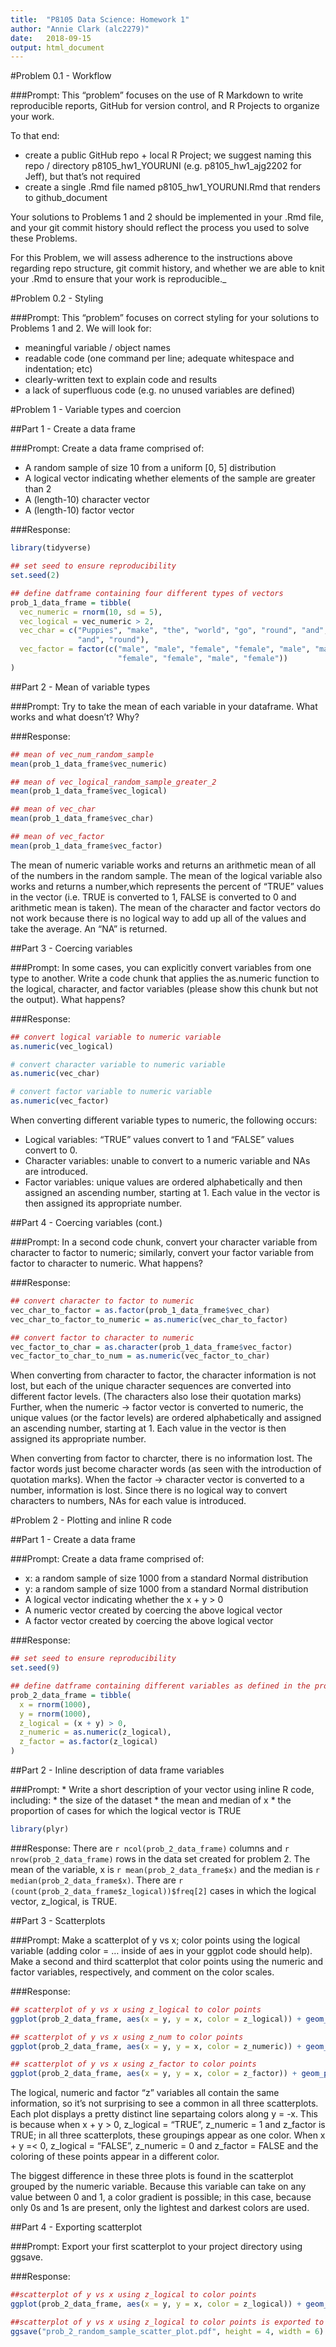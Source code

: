 ```yaml
---
title:  "P8105 Data Science: Homework 1"
author: "Annie Clark (alc2279)"
date:   2018-09-15
output: html_document
---
```


#Problem 0.1 - Workflow

###Prompt:
This “problem” focuses on the use of R Markdown to write reproducible reports,
GitHub for version control, and R Projects to organize your work.

To that end:

* create a public GitHub repo + local R Project; we suggest naming this 
repo / directory p8105_hw1_YOURUNI (e.g.  p8105_hw1_ajg2202 for Jeff), but that’s
not required
* create a single .Rmd file named p8105_hw1_YOURUNI.Rmd that renders to 
github_document

Your solutions to Problems 1 and 2 should be implemented in your .Rmd file, and 
your git commit history should reflect the process you used to solve these Problems.

For this Problem, we will assess adherence to the instructions above regarding repo
structure, git commit history, and whether we are able to knit your .Rmd to ensure
that your work is reproducible._

#Problem 0.2 - Styling

###Prompt:
This “problem” focuses on correct styling for your solutions to Problems 1 and 2.
We will look for:

* meaningful variable / object names
* readable code (one command per line; adequate whitespace and indentation; etc)
* clearly-written text to explain code and results
* a lack of superfluous code (e.g. no unused variables are defined)

#Problem 1 - Variable types and coercion

##Part 1 - Create  a data frame

###Prompt:
Create a data frame comprised of:

* A random sample of size 10 from a uniform [0, 5] distribution
* A logical vector indicating whether elements of the sample are greater than 2
* A (length-10) character vector
* A (length-10) factor vector

###Response:
```r
library(tidyverse)

## set seed to ensure reproducibility
set.seed(2)

## define datframe containing four different types of vectors
prob_1_data_frame = tibble(
  vec_numeric = rnorm(10, sd = 5),
  vec_logical = vec_numeric > 2,
  vec_char = c("Puppies", "make", "the", "world", "go", "round", "and", "round", 
               "and", "round"),
  vec_factor = factor(c("male", "male", "female", "female", "male", "male", 
                        "female", "female", "male", "female"))
)
```

##Part 2 - Mean of variable types

###Prompt:
Try to take the mean of each variable in your dataframe. What works and what 
doesn’t? Why?

###Response:
```r
## mean of vec_num_random_sample
mean(prob_1_data_frame$vec_numeric)

## mean of vec_logical_random_sample_greater_2
mean(prob_1_data_frame$vec_logical)

## mean of vec_char
mean(prob_1_data_frame$vec_char)

## mean of vec_factor
mean(prob_1_data_frame$vec_factor)
```

The mean of numeric variable works and returns an arithmetic mean of all of the 
numbers in the random sample. The mean of the logical variable also works and returns 
a number,which represents the percent of "TRUE" values in the vector (i.e. TRUE is 
converted to 1, FALSE is converted to 0 and arithmetic mean is taken). The mean of the
character and factor vectors do not work because there is no logical way to add up 
all of the values and take the average. An "NA" is returned. 

##Part 3 - Coercing variables

###Prompt:
In some cases, you can explicitly convert variables from one type to another. 
Write a code chunk that applies the as.numeric function to the logical, character,
and factor variables (please show this chunk but not the output). What happens? 

###Response:
```r
## convert logical variable to numeric variable
as.numeric(vec_logical) 

# convert character variable to numeric variable
as.numeric(vec_char) 

# convert factor variable to numeric variable
as.numeric(vec_factor) 
```

When converting different variable types to numeric, the following occurs: 

* Logical variables: "TRUE" values convert to 1 and "FALSE" values convert to 0.
* Character variables: unable to convert to a numeric variable and NAs are introduced.
* Factor variables: unique values are ordered alphabetically and then assigned an ascending number, starting at 1. Each value in the vector is then assigned its appropriate number. 

##Part 4 - Coercing variables (cont.)

###Prompt:
In a second code chunk, convert your character variable from character to factor
to numeric; similarly, convert your factor variable from factor to character to 
numeric. What happens?

###Response:
```r
## convert character to factor to numeric 
vec_char_to_factor = as.factor(prob_1_data_frame$vec_char)
vec_char_to_factor_to_numeric = as.numeric(vec_char_to_factor)

## convert factor to character to numeric
vec_factor_to_char = as.character(prob_1_data_frame$vec_factor)
vec_factor_to_char_to_num = as.numeric(vec_factor_to_char)
```

When converting from character to factor, the character information is not lost, but 
each of the unique character sequences are converted into different factor levels. 
(The characters also lose their quotation marks)
Further, when the numeric -> factor vector is converted to numeric, the unique values
(or the factor levels) are ordered alphabetically and assigned an ascending number, 
starting at 1. Each value in the vector is then assigned its appropriate number. 

When converting from factor to charcter, there is no information lost. The factor words
just become character words (as seen with the introduction of quotation marks). 
When the factor -> character vector is converted to a number, information is lost. 
Since there is no logical way to convert characters to numbers, NAs for each value
is introduced. 

#Problem 2 - Plotting and inline R code

##Part 1 - Create a data frame

###Prompt:
Create a data frame comprised of:

* x: a random sample of size 1000 from a standard Normal distribution
* y: a random sample of size 1000 from a standard Normal distribution
* A logical vector indicating whether the x + y > 0
* A numeric vector created by coercing the above logical vector
* A factor vector created by coercing the above logical vector

###Response:
```r
## set seed to ensure reproducibility
set.seed(9) 

## define datframe containing different variables as defined in the prompt above 
prob_2_data_frame = tibble(
  x = rnorm(1000),
  y = rnorm(1000),
  z_logical = (x + y) > 0,
  z_numeric = as.numeric(z_logical),
  z_factor = as.factor(z_logical)
)
```

##Part 2 - Inline description of data frame variables

###Prompt:
* Write a short description of your vector using inline R code, including: 
* the size of the dataset * the mean and median of x * the proportion of cases 
for which the logical vector is TRUE

```r
library(plyr)
```

###Response:
There are `r ncol(prob_2_data_frame)` columns and `r nrow(prob_2_data_frame)` rows 
in the data set created for problem 2. The mean of the variable, x is `r mean(prob_2_data_frame$x)` and the median is `r median(prob_2_data_frame$x)`. 
There are `r (count(prob_2_data_frame$z_logical))$freq[2]` cases in which the logical
vector, z_logical, is TRUE. 

##Part 3 - Scatterplots

###Prompt:
Make a scatterplot of y vs x; color points using the logical variable (adding 
color = ... inside of aes in your ggplot code should help). Make a second and 
third scatterplot that color points using the numeric and factor variables, 
respectively, and comment on the color scales.

###Response:
```r
## scatterplot of y vs x using z_logical to color points
ggplot(prob_2_data_frame, aes(x = y, y = x, color = z_logical)) + geom_point()

## scatterplot of y vs x using z_num to color points
ggplot(prob_2_data_frame, aes(x = y, y = x, color = z_numeric)) + geom_point()

## scatterplot of y vs x using z_factor to color points
ggplot(prob_2_data_frame, aes(x = y, y = x, color = z_factor)) + geom_point()

```

The logical, numeric and factor "z" variables all contain the same information, so it's
not surprising to see a common in all three scatterplots. Each plot displays a pretty
distinct line separtaing colors along y = -x. This is because when x + y > 0, z_logical
= "TRUE", z_numeric = 1 and z_factor is TRUE; in all three scatterplots, these groupings
appear as one color. When x + y =< 0, z_logical = "FALSE", z_numeric = 0 and z_factor =
FALSE and the coloring of these points appear in a different color. 

The biggest difference in these three plots is found in the scatterplot grouped by the 
numeric variable. Because this variable can take on any value between 0 and 1, a color
gradient is possible; in this case, because only 0s and 1s are present, only the 
lightest and darkest colors are used. 


##Part 4 - Exporting scatterplot

###Prompt:
Export your first scatterplot to your project directory using ggsave.

###Response:
```r
##scatterplot of y vs x using z_logical to color points
ggplot(prob_2_data_frame, aes(x = y, y = x, color = z_logical)) + geom_point()

##scatterplot of y vs x using z_logical to color points is exported to repository
ggsave("prob_2_random_sample_scatter_plot.pdf", height = 4, width = 6)

```

